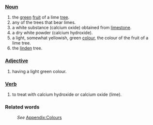 ===[[Noun]]===
#the [[green]] [[fruit]] of a lime [[tree]].
#any of the trees that bear limes.
#a white substance (calcium oxide) obtained from [[limestone]].
#a dry white powder (calcium hydroxide).
#a light, somewhat yellowish, green [[color|colour]], the colour of the fruit of a lime tree.
#the [[linden]] tree.
===[[Adjective]]===
#having a light green colour.
===[[Verb]]===
#to treat with calcium hydroxide or calcium oxide (lime).
===Related words===
:''See'' [[Wiktionary_Appendix:Colours|Appendix:Colours]]